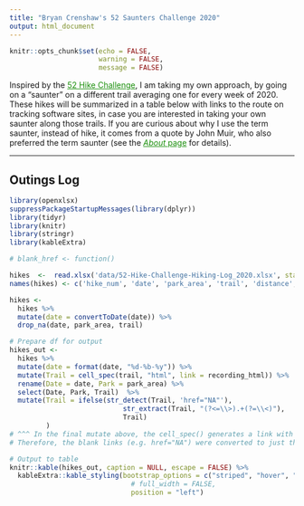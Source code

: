 ```yaml
---
title: "Bryan Crenshaw's 52 Saunters Challenge 2020"
output: html_document
---
```


```r
knitr::opts_chunk$set(echo = FALSE,
                      warning = FALSE,
                      message = FALSE)
```
<style> 
  a {color: #1a8f0b;}
</style>

Inspired by the [52 Hike Challenge](https://www.52hikechallenge.com/), I am taking my own approach, by going on a "saunter" on a different trail averaging one for every week of 2020. These hikes will be summarized in a table below with links to the route on tracking software sites, in case you are interested in taking your own saunter along those trails. If you are curious about why I use the term saunter, instead of hike, it comes from a quote by John Muir, who also preferred the term saunter (see the [*About* page](about.html) for details).  

---

## Outings Log ##

```r
library(openxlsx)
suppressPackageStartupMessages(library(dplyr))
library(tidyr)
library(knitr)
library(stringr)
library(kableExtra)

```

```r

# blank_href <- function()
```


```r

hikes  <-  read.xlsx('data/52-Hike-Challenge-Hiking-Log_2020.xlsx', startRow = 6) 
names(hikes) <- c('hike_num', 'date', 'park_area', 'trail', 'distance', 'time', 'elevation_gain', 'difficulty', 'recording_app', 'recording_html')

hikes <- 
  hikes %>% 
  mutate(date = convertToDate(date)) %>% 
  drop_na(date, park_area, trail)

# Prepare df for output
hikes_out <- 
  hikes %>% 
  mutate(date = format(date, "%d-%b-%y")) %>% 
  mutate(Trail = cell_spec(trail, "html", link = recording_html)) %>%
  rename(Date = date, Park = park_area) %>%
  select(Date, Park, Trail)  %>% 
  mutate(Trail = ifelse(str_detect(Trail, 'href="NA"'), 
                            str_extract(Trail, "(?<=\\>).+(?=\\<)"), 
                            Trail)
         )
# ^^^ In the final mutate above, the cell_spec() generates a link with no target
# Therefore, the blank links (e.g. href="NA") were converted to just the name - no link to nowhere. 

# Output to table
knitr::kable(hikes_out, caption = NULL, escape = FALSE) %>%
  kableExtra::kable_styling(bootstrap_options = c("striped", "hover", "condensed", "responsive"),
                              # full_width = FALSE,
                              position = "left")
```


